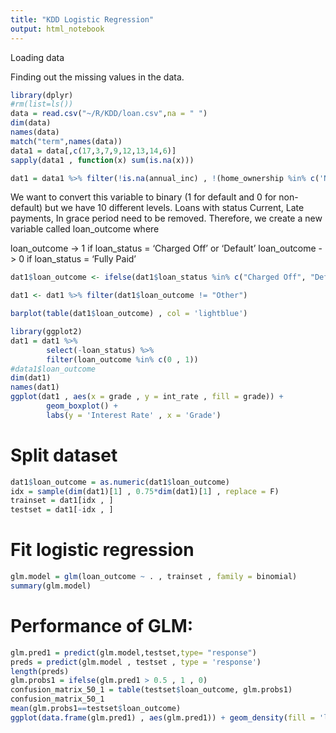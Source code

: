 ---
title: "KDD Logistic Regression"
output: html_notebook
---
Loading data

Finding out the missing values in the data.
```{r}
library(dplyr)
#rm(list=ls())
data = read.csv("~/R/KDD/loan.csv",na = " ")
dim(data)
names(data)
match("term",names(data))
data1 = data[,c(17,3,7,9,12,13,14,6)]
sapply(data1 , function(x) sum(is.na(x)))
```

```{r}
dat1 = data1 %>% filter(!is.na(annual_inc) , !(home_ownership %in% c('NONE' , 'ANY')) , emp_length != 'n/a')

```

We want to convert this variable to binary (1 for default and 0 for non-default) but we have 10 different levels. Loans with status Current, Late payments, In grace period need to be removed. Therefore, we create a new variable called loan_outcome where

loan_outcome -> 1 if loan_status = ‘Charged Off’ or ‘Default’ loan_outcome -> 0 if loan_status = ‘Fully Paid’

```{r}
dat1$loan_outcome <- ifelse(dat1$loan_status %in% c("Charged Off", "Default", "Late (16-30 days)", "Late (31-120 days)", "Does not meet the credit policy. Status:Charged Off", "In Grace Period"), 1, ifelse(dat1$loan_status == "Fully Paid", 0, "Other"))

dat1 <- dat1 %>% filter(dat1$loan_outcome != "Other")

barplot(table(dat1$loan_outcome) , col = 'lightblue')
```

```{r}
library(ggplot2)
dat1 = dat1 %>%
        select(-loan_status) %>%
        filter(loan_outcome %in% c(0 , 1))
#data1$loan_outcome
dim(dat1)
names(dat1)
ggplot(dat1 , aes(x = grade , y = int_rate , fill = grade)) + 
        geom_boxplot() + 
        labs(y = 'Interest Rate' , x = 'Grade')
```

# Split dataset 
```{r}
dat1$loan_outcome = as.numeric(dat1$loan_outcome)
idx = sample(dim(dat1)[1] , 0.75*dim(dat1)[1] , replace = F)
trainset = dat1[idx , ]
testset = dat1[-idx , ]
```

# Fit logistic regression
```{r}
glm.model = glm(loan_outcome ~ . , trainset , family = binomial)
summary(glm.model)
```

# Performance of GLM:
```{r}
glm.pred1 = predict(glm.model,testset,type= "response")
preds = predict(glm.model , testset , type = 'response')
length(preds)
glm.probs1 = ifelse(glm.pred1 > 0.5 , 1 , 0)
confusion_matrix_50_1 = table(testset$loan_outcome, glm.probs1)
confusion_matrix_50_1
mean(glm.probs1==testset$loan_outcome)
ggplot(data.frame(glm.pred1) , aes(glm.pred1)) + geom_density(fill = 'lightblue' , alpha = 0.4) +labs(x = 'Predicted Probabilities on test set')
```
